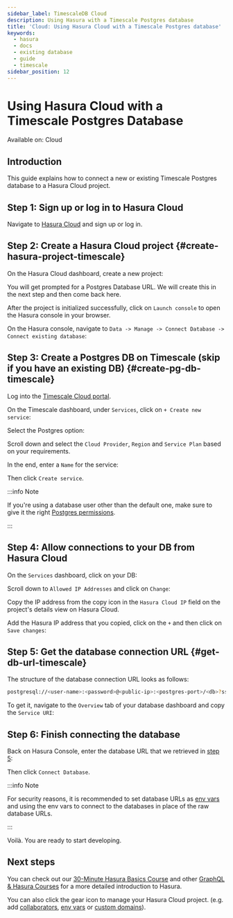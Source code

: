 ```yaml
---
sidebar_label: TimescaleDB Cloud
description: Using Hasura with a Timescale Postgres database
title: 'Cloud: Using Hasura Cloud with a Timescale Postgres database'
keywords:
  - hasura
  - docs
  - existing database
  - guide
  - timescale
sidebar_position: 12
---
```



# Using Hasura Cloud with a Timescale Postgres Database

<div className='badge badge--primary heading-badge'>Available on: Cloud</div>

## Introduction

This guide explains how to connect a new or existing Timescale Postgres database to a Hasura Cloud project.

## Step 1: Sign up or log in to Hasura Cloud

Navigate to [Hasura Cloud](https://cloud.hasura.io/signup/?pg=docs&plcmt=body&cta=navigate-to-hasura-cloud&tech=default)
and sign up or log in.

## Step 2: Create a Hasura Cloud project {#create-hasura-project-timescale}

On the Hasura Cloud dashboard, create a new project:

<Thumbnail src='/img/cloud-dbs/create-hasura-cloud-project.png' alt='Create Hasura Cloud project' width='1000px' />

You will get prompted for a Postgres Database URL. We will create this in the next step and then come back here.

After the project is initialized successfully, click on `Launch console` to open the Hasura console in your browser.

On the Hasura console, navigate to `Data -> Manage -> Connect Database -> Connect existing database`:

<Thumbnail src='/img/cloud-dbs/existing-db-setup.png' alt='Hasura Cloud database setup' width='700px' />

## Step 3: Create a Postgres DB on Timescale (skip if you have an existing DB) {#create-pg-db-timescale}

Log into the [Timescale Cloud portal](https://portal.timescale.cloud/login).

On the Timescale dashboard, under `Services`, click on `+ Create new service`:

<Thumbnail
  src='/img/cloud-dbs/timescale/create-new-service.png'
  alt='Create a new service on Timescale'
  width='1000px'
/>

Select the Postgres option:

<Thumbnail src='/img/cloud-dbs/timescale/select-postgres.png' alt='Select Postgres on Timescale' width='700px' />

Scroll down and select the `Cloud Provider`, `Region` and `Service Plan` based on your requirements.

In the end, enter a `Name` for the service:

<Thumbnail src='/img/cloud-dbs/timescale/create-service.png' alt='Create a service on Timescale' width='1000px' />

Then click `Create service`.

:::info Note

If you're using a database user other than the default one, make sure to give it the right
[Postgres permissions](/deployment/postgres-requirements.mdx#managed-pg-permissions).

:::

## Step 4: Allow connections to your DB from Hasura Cloud

On the `Services` dashboard, click on your DB:

<Thumbnail src='/img/cloud-dbs/timescale/select-db.png' alt='Select DB on Timescale' width='1000px' />

Scroll down to `Allowed IP Addresses` and click on `Change`:

<Thumbnail
  src='/img/cloud-dbs/timescale/change-allowed-ip-addresses.png'
  alt='Change allowed IP addresses on Timescale'
  width='1000px'
/>

Copy the IP address from the copy icon in the `Hasura Cloud IP` field on the project's details view on Hasura Cloud.

<Thumbnail src='/img/projects/hasura-cloud-ip.png' alt='Hasura Cloud IP field' width='1000px' />

Add the Hasura IP address that you copied, click on the `+` and then click on `Save changes`:

<Thumbnail src='/img/cloud-dbs/timescale/add-hasura-ip.png' alt='Add the Hasura IP on Timescale' width='500px' />

## Step 5: Get the database connection URL {#get-db-url-timescale}

The structure of the database connection URL looks as follows:

```bash
postgresql://<user-name>:<password>@<public-ip>:<postgres-port>/<db>?sslmode=require
```

To get it, navigate to the `Overview` tab of your database dashboard and copy the `Service URI`:

<Thumbnail src='/img/cloud-dbs/timescale/copy-service-uri.png' alt='Copy the service URI on Timescale' width='1000px' />

## Step 6: Finish connecting the database

Back on Hasura Console, enter the database URL that we retrieved in [step 5](#get-db-url-timescale):

<Thumbnail src='/img/cloud-dbs/timescale/TS-complete.png' alt='Database setup' width='600px' />

Then click `Connect Database`.

:::info Note

For security reasons, it is recommended to set database URLs as [env vars](/projects/env-vars.mdx) and using the env
vars to connect to the databases in place of the raw database URLs.

:::

Voilà. You are ready to start developing.

<Thumbnail src='/img/cloud-dbs/hasura-console.png' alt='Hasura console' width='1100px' />

## Next steps

You can check out our [30-Minute Hasura Basics Course](https://hasura.io/learn/graphql/hasura/introduction/) and other
[GraphQL & Hasura Courses](https://hasura.io/learn/) for a more detailed introduction to Hasura.

You can also click the gear icon to manage your Hasura Cloud project. (e.g. add
[collaborators](/projects/collaborators.mdx), [env vars](/projects/env-vars.mdx) or
[custom domains](/projects/domains.mdx)).

<Thumbnail src='/img/getting-started/project-manage.png' alt='Project actions' width='860px' />

